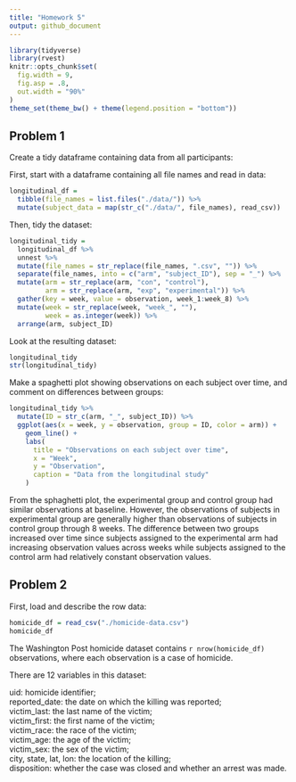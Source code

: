 ```yaml
---
title: "Homework 5"
output: github_document
---
```


```r
library(tidyverse)
library(rvest)
knitr::opts_chunk$set(
  fig.width = 9,
  fig.asp = .8,
  out.width = "90%"
)
theme_set(theme_bw() + theme(legend.position = "bottom"))
```

## Problem 1

Create a tidy dataframe containing data from all participants:

First, start with a dataframe containing all file names and read in data:

```r
longitudinal_df = 
  tibble(file_names = list.files("./data/")) %>% 
  mutate(subject_data = map(str_c("./data/", file_names), read_csv))
```

Then, tidy the dataset:

```r
longitudinal_tidy = 
  longitudinal_df %>% 
  unnest %>% 
  mutate(file_names = str_replace(file_names, ".csv", "")) %>% 
  separate(file_names, into = c("arm", "subject_ID"), sep = "_") %>% 
  mutate(arm = str_replace(arm, "con", "control"),
         arm = str_replace(arm, "exp", "experimental")) %>% 
  gather(key = week, value = observation, week_1:week_8) %>% 
  mutate(week = str_replace(week, "week_", ""),
         week = as.integer(week)) %>% 
  arrange(arm, subject_ID)
```

Look at the resulting dataset:

```r
longitudinal_tidy
str(longitudinal_tidy)
```

Make a spaghetti plot showing observations on each subject over time, and comment on differences between groups:

```r
longitudinal_tidy %>% 
  mutate(ID = str_c(arm, "_", subject_ID)) %>% 
  ggplot(aes(x = week, y = observation, group = ID, color = arm)) + 
    geom_line() + 
    labs(
      title = "Observations on each subject over time",
      x = "Week",
      y = "Observation",
      caption = "Data from the longitudinal study"
    ) 
```

From the sphaghetti plot, the experimental group and control group had similar observations at baseline. However, the observations of subjects in experimental group are generally higher than observations of subjects in control group through 8 weeks. The difference between two groups increased over time since subjects assigned to the experimental arm had increasing observation values across weeks while subjects assigned to the control arm had relatively constant observation values.

## Problem 2

First, load and describe the row data:

```r
homicide_df = read_csv("./homicide-data.csv")
homicide_df
```

The Washington Post homicide dataset contains `r nrow(homicide_df)` observations, where each observation is a case of homicide.

There are 12 variables in this dataset:  

uid: homicide identifier;  
reported_date: the date on which the killing was reported;  
victim_last: the last name of the victim;  
victim_first: the first name of the victim;  
victim_race: the race of the victim;  
victim_age: the age of the victim;  
victim_sex: the sex of the victim;  
city, state, lat, lon:  the location of the killing;  
disposition: whether the case was closed and whether an arrest was made.
